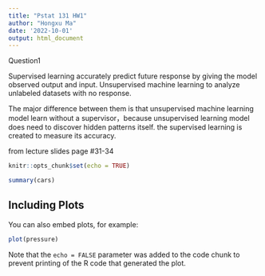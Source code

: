 ```yaml
---
title: "Pstat 131 HW1"
author: "Hongxu Ma"
date: '2022-10-01'
output: html_document
---
```


Question1

Supervised learning accurately predict future response by giving the model observed output and input. Unsupervised machine learning to analyze unlabeled datasets with no response.

The major difference between them is that unsupervised machine learning model learn without a supervisor，because unsupervised learning model does need to discover hidden patterns itself. the supervised learning is created to measure its accuracy.

from lecture slides page #31-34

```r




knitr::opts_chunk$set(echo = TRUE)
```


```r
summary(cars)
```

## Including Plots

You can also embed plots, for example:

```r
plot(pressure)
```

Note that the `echo = FALSE` parameter was added to the code chunk to prevent printing of the R code that generated the plot.
